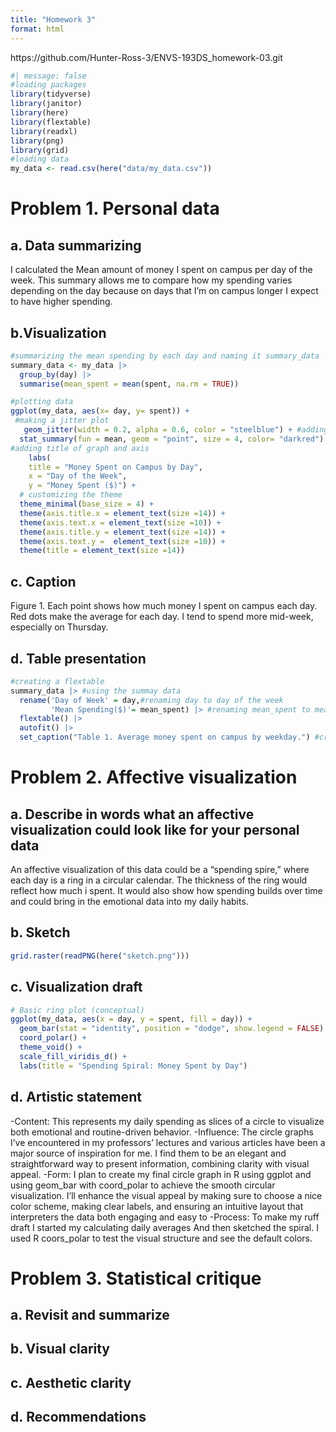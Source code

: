 ```yaml
---
title: "Homework 3"
format: html
---
```


https://github.com/Hunter-Ross-3/ENVS-193DS_homework-03.git



```r
#| message: false
#loading packages
library(tidyverse)
library(janitor)
library(here)
library(flextable)
library(readxl)
library(png) 
library(grid) 
#loading data
my_data <- read.csv(here("data/my_data.csv"))
```

# Problem 1. Personal data

## a. Data summarizing

I calculated the Mean amount of money I spent on campus per day of the week. This summary allows me to compare how my spending varies depending on the day because on days that I'm on campus longer I expect to have higher spending. 

## b.Visualization

```r
#summarizing the mean spending by each day and naming it summary_data
summary_data <- my_data |> 
  group_by(day) |> 
  summarise(mean_spent = mean(spent, na.rm = TRUE))

#plotting data
ggplot(my_data, aes(x= day, y= spent)) +
 #making a jitter plot
   geom_jitter(width = 0.2, alpha = 0.6, color = "steelblue") + #adding specific width color and alpha to the jitterplot
  stat_summary(fun = mean, geom = "point", size = 4, color= "darkred") +#adding the mean into the jitter plot as the color red
#adding title of graph and axis
    labs(
    title = "Money Spent on Campus by Day",
    x = "Day of the Week",
    y = "Money Spent ($)") +
  # customizing the theme
  theme_minimal(base_size = 4) +
  theme(axis.title.x = element_text(size =14)) +
  theme(axis.text.x = element_text(size =10)) +
  theme(axis.title.y = element_text(size =14)) +
  theme(axis.text.y =  element_text(size =10)) +
  theme(title = element_text(size =14)) 

```

## c. Caption

Figure 1. Each point shows how much money I spent on campus each day. Red dots make the average for each day. I tend to spend more mid-week, especially on Thursday. 

## d. Table presentation

```r
#creating a flextable
summary_data |> #using the summay data
  rename('Day of Week' = day,#renaming day to day of the week 
         'Mean Spending($)'= mean_spent) |> #renaming mean_spent to mean spending 
  flextable() |> 
  autofit() |> 
  set_caption("Table 1. Average money spent on campus by weekday.") #creating a caption for the table
```


# Problem 2. Affective visualization

## a. Describe in words what an affective visualization could look like for your personal data

An affective visualization of this data could be a "spending spire," where each day is a ring in a circular calendar. The thickness of the ring would reflect how much i spent. It would also show how spending builds over time and could bring in the emotional data into my daily habits. 

## b. Sketch 


```r
grid.raster(readPNG(here("sketch.png")))
```


## c. Visualization draft

```r
# Basic ring plot (conceptual)
ggplot(my_data, aes(x = day, y = spent, fill = day)) +
  geom_bar(stat = "identity", position = "dodge", show.legend = FALSE) +
  coord_polar() +
  theme_void() +
  scale_fill_viridis_d() +
  labs(title = "Spending Spiral: Money Spent by Day")

```


## d. Artistic statement
  -Content: This represents my daily spending as slices of a circle to visualize both emotional and routine-driven behavior. 
  -Influence: The circle graphs I’ve encountered in my professors' lectures and various articles have been a major source of inspiration for me. I find them to be an elegant and straightforward way to present information, combining clarity with visual appeal. 
  -Form: I plan to create my final circle graph in R using ggplot and using geom_bar with coord_polar to achieve the smooth circular visualization. I'll enhance the visual appeal by making sure to choose a nice color scheme, making clear labels, and ensuring an intuitive layout that interpreters the data both engaging and easy to 
  -Process: To make my ruff draft I started my calculating daily averages And then sketched the spiral. I used R coors_polar to test the visual structure and see the default colors. 

# Problem 3. Statistical critique

## a. Revisit and summarize

## b. Visual clarity

## c. Aesthetic clarity

## d. Recommendations







